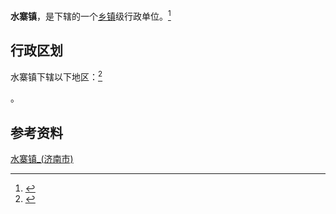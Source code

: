 {{中国乡级行政区|37/01/81/106/000}}

'''水寨镇'''，是{{PRC admin/fullname|37/01/81/106/000|3}}下辖的一个[[乡镇|乡镇]]级行政单位。<ref>{{PRC admin/ref sgc|{{PRC admin/parent|37/01/81/106/000}}}}</ref>

== 行政区划 ==

水寨镇下辖以下地区：<ref>{{PRC admin/ref sgc|37/01/81/106/000}}</ref>

{{PRC admin/children|37/01/81/106/000}}。

== 参考资料 ==

{{reflist}}

{{行政区划小作品}}
{{PRC admin/navcat|37/01/81/106/000}}

[[Category:水寨镇_(济南市)|]]